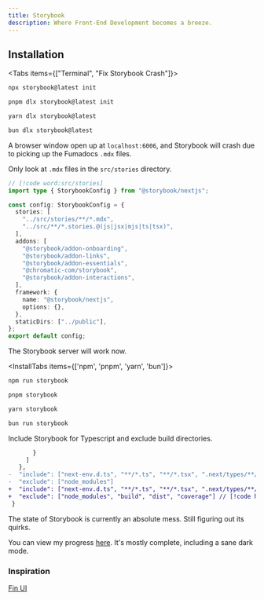 ```yaml
---
title: Storybook
description: Where Front-End Development becomes a breeze.
---
```



<Cards>
  <Card
    title="Storybook"
    description="Open-system React component library powered by Radix UI Primitives, and Tailwind CSS."
    icon=""
    href="https://ui.shadcn.com/"
  />
  <Card
    title="Shadcn/ui Storybook - JheanAntunes"
    description="Well-configured Storybook, no longer maintained."
    icon=""
    href="https://github.com/JheanAntunes/storybook-shadcn"
  />
  <Card
    title="Shadcn/ui Storybook - LloydRichards"
    description="Ongoing project to add Official Storybook support to Shadcn/ui through CLI."
    icon=""
    href="https://github.com/lloydrichards/shadcn-ui/tree/feat/storybook-cli"
  />
</Cards>


## Installation

<Tabs items={["Terminal", "Fix Storybook Crash"]}>

<Tab value="Terminal">
<InstallTabs items={['npm', 'pnpm', 'yarn', 'bun']}>

```bash tab="npm" title="Terminal"
npx storybook@latest init
```

```bash tab="pnpm" title="Terminal"
pnpm dlx storybook@latest init
```

```bash tab="yarn" title="Terminal"
yarn dlx storybook@latest
```

```bash tab="bun" title="Terminal"
bun dlx storybook@latest
```

</InstallTabs>

A browser window open up at `localhost:6006`, and Storybook will crash due to picking up the Fumadocs `.mdx` files.

  </Tab>

  <Tab value="Fix Storybook Crash">

Only look at `.mdx` files in the `src/stories` directory.

```ts title=".storybook/main.ts"
// [!code word:src/stories]
import type { StorybookConfig } from "@storybook/nextjs";

const config: StorybookConfig = {
  stories: [
    "../src/stories/**/*.mdx",
    "../src/**/*.stories.@(js|jsx|mjs|ts|tsx)",
  ],
  addons: [
    "@storybook/addon-onboarding",
    "@storybook/addon-links",
    "@storybook/addon-essentials",
    "@chromatic-com/storybook",
    "@storybook/addon-interactions",
  ],
  framework: {
    name: "@storybook/nextjs",
    options: {},
  },
  staticDirs: ["../public"],
};
export default config;
```

The Storybook server will work now.

<InstallTabs items={['npm', 'pnpm', 'yarn', 'bun']}>

```bash tab="npm" title="Terminal"
npm run storybook
```

```bash tab="pnpm" title="Terminal"
pnpm storybook
```

```bash tab="yarn" title="Terminal"
yarn storybook
```

```bash tab="bun" title="Terminal"
bun run storybook
```

</InstallTabs>

Include Storybook for Typescript and exclude build directories.

```diff title="tsconfig.json"
       }
     ]
   },
-  "include": ["next-env.d.ts", "**/*.ts", "**/*.tsx", ".next/types/**/*.ts"],
-  "exclude": ["node_modules"]
+  "include": ["next-env.d.ts", "**/*.ts", "**/*.tsx", ".next/types/**/*.ts", ".storybook/*"], // [!code highlight]
+  "exclude": ["node_modules", "build", "dist", "coverage"] // [!code highlight]
 }

```

  </Tab>

</Tabs>

The state of Storybook is currently an absolute mess. Still figuring out its quirks.

You can view my progress [here](https://github.com/MFarabi619/stack-builder/tree/dev/.storybook). It's mostly complete, including a sane dark mode.

### Inspiration
[Fin UI](https://ui.fin.africa/?path=/docs/foundations-installation--docs)
